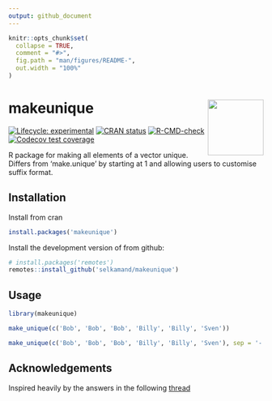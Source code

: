 ```yaml
---
output: github_document
---
```


<!-- README.md is generated from README.Rmd. Please edit that file -->

```r
knitr::opts_chunk$set(
  collapse = TRUE,
  comment = "#>",
  fig.path = "man/figures/README-",
  out.width = "100%"
)
```

# makeunique <img src="man/figures/logo.png" align="right" height="110" />

<!-- badges: start -->

[![Lifecycle: experimental](https://img.shields.io/badge/lifecycle-experimental-orange.svg)](https://lifecycle.r-lib.org/articles/stages.html#experimental) [![CRAN status](https://www.r-pkg.org/badges/version/makeunique)](https://CRAN.R-project.org/package=makeunique) [![R-CMD-check](https://github.com/selkamand/makeunique/actions/workflows/R-CMD-check.yaml/badge.svg)](https://github.com/selkamand/makeunique/actions/workflows/R-CMD-check.yaml) [![Codecov test coverage](https://codecov.io/gh/selkamand/makeunique/branch/master/graph/badge.svg)](https://app.codecov.io/gh/selkamand/makeunique?branch=master)

<!-- badges: end -->

R package for making all elements of a vector unique. Differs from 'make.unique' by starting at 1 and allowing users to customise suffix format.

## Installation

Install from cran

``` r
install.packages('makeunique')
```

Install the development version of from github:

``` r
# install.packages('remotes')
remotes::install_github('selkamand/makeunique')
```

## Usage

```r
library(makeunique)

make_unique(c('Bob', 'Bob', 'Bob', 'Billy', 'Billy', 'Sven'))

make_unique(c('Bob', 'Bob', 'Bob', 'Billy', 'Billy', 'Sven'), sep = '-', wrap_in_brackets = FALSE)

```

## Acknowledgements

Inspired heavily by the answers in the following [thread](https://stackoverflow.com/questions/7659891/r-make-unique-starting-in-1)
